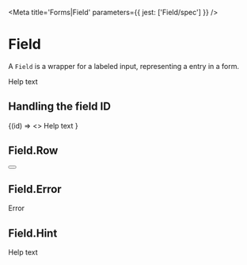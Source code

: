 

<Meta title='Forms|Field' parameters={{ jest: ['Field/spec'] }} />

# Field

A <LinkTo kind='Forms|Field' story='Default Story'>`Field`</LinkTo> is a wrapper for a labeled input, representing a
entry in a form.

<Preview>
  <Story name='Default'>
    <Field>
      <Label text='Label' />
      <InputBox.Skeleton />
      <Field.Hint>Help text</Field.Hint>
    </Field>
  </Story>
</Preview>

<Props of={Field} />

## Handling the field ID

<Preview>
  <Story name='Handling The Field ID'>
    <Field>
      {(id) => <>
        <Label htmlFor={id} text='Label' />
        <InputBox id={id} />
        <Field.Hint>Help text</Field.Hint>
      </>}
    </Field>
  </Story>
</Preview>

## Field.Row

<Preview>
  <Story name='Row'>
    <Field>
      <Field.Row>
        <Label text='Label' />
        <Button danger ghost small square>
          <Icon name='cross' />
        </Button>
      </Field.Row>
      <InputBox.Skeleton />
    </Field>
  </Story>
</Preview>

<Props of={Field.Row} />

## Field.Error

<Preview>
  <Story name='Error'>
    <Field>
      <Field.Row>
        <Label text='Label' />
        <Field.Error>Error</Field.Error>
      </Field.Row>
      <InputBox.Skeleton />
    </Field>
  </Story>
</Preview>

<Props of={Field.Error} />

## Field.Hint

<Preview>
  <Story name='Hint'>
    <Field>
      <Label text='Label' />
      <InputBox.Skeleton />
      <Field.Hint>Help text</Field.Hint>
    </Field>
  </Story>
</Preview>

<Props of={Field.Hint} />

